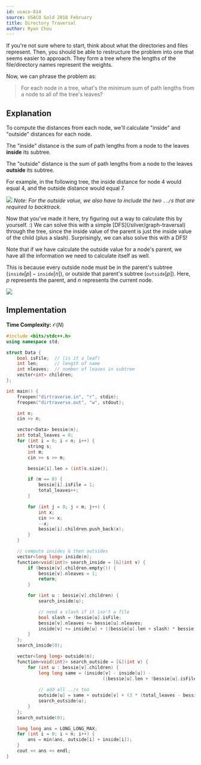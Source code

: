 ```yaml
---
id: usaco-814
source: USACO Gold 2018 February
title: Directory Traversal
author: Ryan Chou
---
```


<Spoiler title="Hint 1">
If you're not sure where to start, think about what the directories and files represent. Then, you should be able to restructure the problem into one that seems easier to approach.
</Spoiler>

<Spoiler title="Answer to Hint 1">
They form a tree where the lengths of the file/directory names represent the weights.

Now, we can phrase the problem as:

> For each node in a tree, what's the minimum sum of path lengths from a node to all of the tree's leaves?
</Spoiler>

<Spoiler title="Solution">

## Explanation

To compute the distances from each node, we'll calculate "inside" and "outside" distances for each node.

The "inside" distance is the sum of path lengths from a node to the leaves **inside** its subtree.

The "outside" distance is the sum of path lengths from a node to the leaves **outside** its subtree.

For example, in the following tree, the inside distance for node $4$ would equal $4$, and the outside distance would equal $7$.

![](https://i.imgur.com/6n1MH7l.png)
*Note: For the outside value, we also have to include the two `../`s that are required to backtrack.*

<Optional title="Keep Thinking!">
Now that you've made it here, try figuring out a way to calculate this by yourself. :)
</Optional>


<Spoiler title="Calculating inside distances">
We can solve this with a simple [DFS](/silver/graph-traversal) through the tree, since the inside value of the parent is just the inside value of the child (plus a slash).
</Spoiler>

<Spoiler title="Calculating outside distances">
Surprisingly, we can also solve this with a DFS!

Note that if we have calculate the outside value for a node's parent, we have all the information we need to calculate itself as well.

This is because every outside node must be in the parent's subtree ($\texttt{inside}[p] - \texttt{inside}[n]$), or outside that parent's subtree ($\texttt{outside}[p]$). Here, $p$ represents the parent, and $n$ represents the current node.

![](https://i.imgur.com/bhbETyf.png)
</Spoiler>

## Implementation

**Time Complexity:** $\mathcal{O}(N)$

<LanguageSection>
<CPPSection>

```cpp
#include <bits/stdc++.h>
using namespace std;

struct Data {
	bool isFile;  // (is it a leaf)
	int len;      // length of name
	int nleaves;  // number of leaves in subtree
	vector<int> children;
};

int main() {
	freopen("dirtraverse.in", "r", stdin);
	freopen("dirtraverse.out", "w", stdout);

	int n;
	cin >> n;

	vector<Data> bessie(n);
	int total_leaves = 0;
	for (int i = 0; i < n; i++) {
		string s;
		int m;
		cin >> s >> m;

		bessie[i].len = (int)s.size();

		if (m == 0) {
			bessie[i].isFile = 1;
			total_leaves++;
		}

		for (int j = 0; j < m; j++) {
			int x;
			cin >> x;
			--x;
			bessie[i].children.push_back(x);
		}
	}

	// compute insides & then outsides
	vector<long long> inside(n);
	function<void(int)> search_inside = [&](int v) {
		if (bessie[v].children.empty()) {
			bessie[v].nleaves = 1;
			return;
		}

		for (int u : bessie[v].children) {
			search_inside(u);

			// need a slash if it isn't a file
			bool slash = !bessie[u].isFile;
			bessie[v].nleaves += bessie[u].nleaves;
			inside[v] += inside[u] + ((bessie[u].len + slash) * bessie[u].nleaves);
		}
	};
	search_inside(0);

	vector<long long> outside(n);
	function<void(int)> search_outside = [&](int v) {
		for (int u : bessie[v].children) {
			long long same = (inside[v] - inside[u]) -
									((bessie[u].len + !bessie[u].isFile) * (bessie[u].nleaves));
			
			// add all ../s too
			outside[u] = same + outside[v] + (3 * (total_leaves - bessie[u].nleaves));
			search_outside(u);
		}
	};
	search_outside(0);

	long long ans = LONG_LONG_MAX;
	for (int i = 0; i < n; i++) {
		ans = min(ans, outside[i] + inside[i]);
	}
	cout << ans << endl;
}
```
</CPPSection>
</LanguageSection>
</Spoiler>
